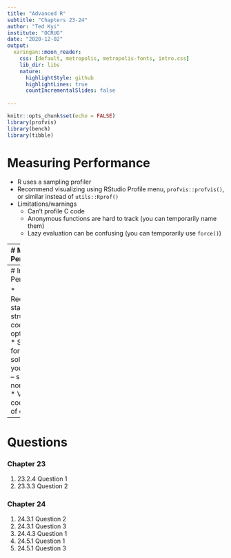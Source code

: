 ```yaml
---
title: "Advanced R"
subtitle: "Chapters 23-24"
author: "Ted Kyi"
institute: "OCRUG"
date: "2020-12-02"
output:
  xaringan::moon_reader:
    css: [default, metropolis, metropolis-fonts, intro.css]
    lib_dir: libs
    nature:
      highlightStyle: github
      highlightLines: true
      countIncrementalSlides: false
      
---
```

<style>
pre {
    display: block;
    font-family: monospace;
    white-space: pre;
    margin: 1em 0px;
    margin-top: 0em;
    margin-right: 0px;
    margin-bottom: 0em;
    margin-left: 0px;
}
</style>

```r
knitr::opts_chunk$set(echo = FALSE)
library(profvis)
library(bench)
library(tibble)
```

# Measuring Performance

* R uses a sampling profiler
* Recommend visualizing using RStudio Profile menu, `profvis::profvis()`, or similar instead of `utils::Rprof()`
* Limitations/warnings
  * Can't profile C code
  * Anonymous functions are hard to track (you can temporarily name them)
  * Lazy evaluation can be confusing (you can temporarily use `force()`)

---
# Measuring Performance

* Microbenchmarking
* `bench::mark()` measures/compares time to run small snippets of code
* Focus on the minimum and median times (slow times can be caused by external things also running)

```r
x <- runif(100)
(lb <- bench::mark(
  sqrt(x),
  x ^ 0.5
))
```

  
---
# Improving Performance

* Recommendations start with structuring your code to make optimization easy
* Search online for existing solutions
* Make your code do less -- skip nonessential parts
* Vectorize your code
* Avoid lots of copying of data


---
# Questions

### Chapter 23

1. 23.2.4 Question 1
2. 23.3.3 Question 2

### Chapter 24

1. 24.3.1 Question 2
2. 24.3.1 Question 3
3. 24.4.3 Question 1
4. 24.5.1 Question 1
5. 24.5.1 Question 3
